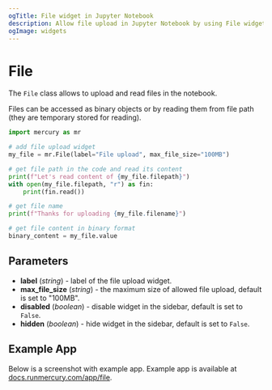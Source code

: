 ```yaml
---
ogTitle: File widget in Jupyter Notebook
description: Allow file upload in Jupyter Notebook by using File widget
ogImage: widgets
---
```



# File

The `File` class allows to upload and read files in the notebook.

Files can be accessed as binary objects or by reading them from file path (they are temporary stored for reading).

```python
import mercury as mr

# add file upload widget
my_file = mr.File(label="File upload", max_file_size="100MB")

# get file path in the code and read its content
print(f"Let's read content of {my_file.filepath}")
with open(my_file.filepath, "r") as fin:
    print(fin.read())

# get file name
print(f"Thanks for uploading {my_file.filename}")

# get file content in binary format
binary_content = my_file.value
```

## Parameters

- **label** (_string_) - label of the file upload widget.
- **max_file_size** (_string_) - the maximum size of allowed file upload, default is set to "100MB". 
- **disabled** (_boolean_) - disable widget in the sidebar, default is set to `False`.
- **hidden** (_boolean_) - hide widget in the sidebar, default is set to `False`.


## Example App

Below is a screenshot with example app. Example app is available at [docs.runmercury.com/app/file](https://docs.runmercury.com/app/file).

<Screenshot src={exampleAppGif} alt="App with File widget" />
